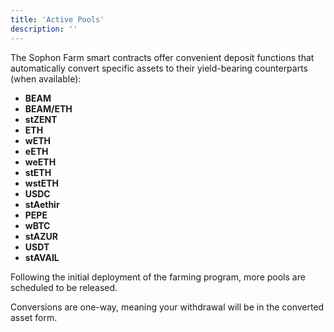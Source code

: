 ```yaml
---
title: 'Active Pools'
description: ''
---
```


The Sophon Farm smart contracts offer convenient deposit functions that automatically convert specific assets to their yield-bearing counterparts (when available):

- **BEAM**
- **BEAM/ETH**
- **stZENT**
- **ETH**
- **wETH**
- **eETH**
- **weETH**
- **stETH**
- **wstETH**
- **USDC**
- **stAethir**
- **PEPE**
- **wBTC**
- **stAZUR**
- **USDT**
- **stAVAIL**

Following the initial deployment of the farming program, more pools are scheduled to be released.

<Note>Conversions are one-way, meaning your withdrawal will be in the converted asset form.</Note>
